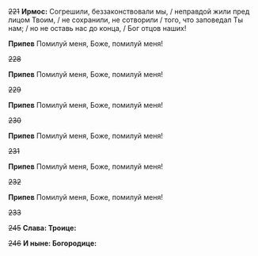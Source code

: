 ~~221~~ **Ирмос:** Согрешили, беззаконствовали мы, / неправдой жили пред лицом Твоим, / не сохранили, не сотворили / того, что заповедал Ты нам; / но не оставь нас до конца, / Бог отцов наших!

**Припев** Помилуй меня, Боже, помилуй меня!

~~228~~

**Припев** Помилуй меня, Боже, помилуй меня!

~~229~~

**Припев** Помилуй меня, Боже, помилуй меня!

~~230~~

**Припев** Помилуй меня, Боже, помилуй меня!

~~231~~

**Припев** Помилуй меня, Боже, помилуй меня!

~~232~~

**Припев** Помилуй меня, Боже, помилуй меня!

~~233~~

~~245~~ **Слава: Троице:**

~~246~~ **И ныне: Богородице:**
